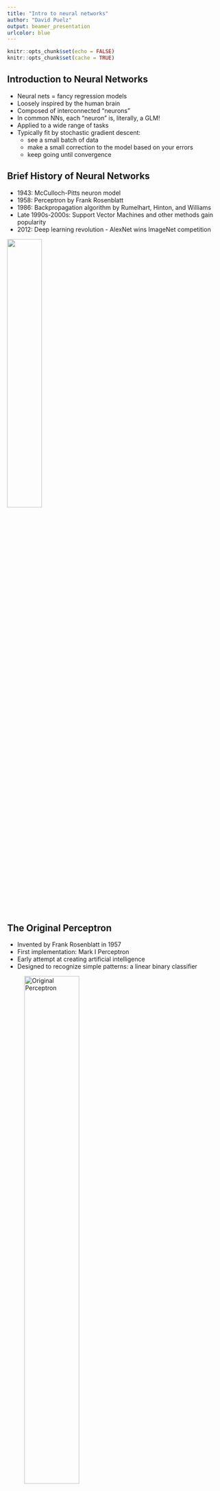```yaml
---
title: "Intro to neural networks"
author: "David Puelz"
output: beamer_presentation
urlcolor: blue 
---
```


```r
knitr::opts_chunk$set(echo = FALSE)
knitr::opts_chunk$set(cache = TRUE)
```


## Introduction to Neural Networks

- Neural nets = fancy regression models  
- Loosely inspired by the human brain
- Composed of interconnected "neurons"  
- In common NNs, each "neuron" is, literally, a GLM!  
- Applied to a wide range of tasks  
- Typically fit by stochastic gradient descent:
  - see a small batch of data  
  - make a small correction to the model based on your errors   
  - keep going until convergence       


## Brief History of Neural Networks

- 1943: McCulloch-Pitts neuron model
- 1958: Perceptron by Frank Rosenblatt
- 1986: Backpropagation algorithm by Rumelhart, Hinton, and Williams
- Late 1990s-2000s: Support Vector Machines and other methods gain popularity
- 2012: Deep learning revolution - AlexNet wins ImageNet competition

![](fig/pitts.png){width=40%}


## The Original Perceptron

- Invented by Frank Rosenblatt in 1957
- First implementation: Mark I Perceptron
- Early attempt at creating artificial intelligence
- Designed to recognize simple patterns: a linear binary classifier  

![Original Perceptron](fig/NMAH-72-361.jpg){width=55%}

## Basic Concepts: Neurons

- Basic building blocks of neural networks
- Modeled after biological neurons
- Connected by "synapses" (modeled as weights)
- Each neuron is a GLM:  
  - it computes a linear function of its inputs 
  - it passes the result through an "activation function"  
  - it outputs the result the next neuron(s) 


![A network of artificial neurons.](fig/Colored_neural_network.svg.png){height=40%}


## Typical layer structure

- Input layer:
  - Receives input data (features $x$)
  - Number of neurons equals the number of features
  - Passes input data to the first hidden layer
- Hidden layers:
  - Perform transformations on input data
  - Can have multiple layers (deep learning)
  - Each layer has a varying number of neurons  
- Output layer:
  - Produces the final output (predictions $\hat{y}$)
  - Number of neurons depends on the task:
    - Regression: 1 neuron
    - Binary classification: 1 or 2 neurons
    - Multi-class classification: number of classes

## Connecting Layers: Weights and Biases

- Weights ($w$):
  - Connections between neurons in consecutive layers
  - Represented as matrices
  - Example: $W_{ij}$ connects neuron $i$ in layer $l$ to neuron $j$ in layer $l+1$
- Biases ($b$):
  - Offset values added to neuron inputs
  - Represented as vectors
  - Example: $b_j$ is the bias of neuron $j$ in layer $l+1$
- Activation function ($\phi$)  
  - Introduce non-linearity into the network
  - Enable learning of complex patterns
  - Transform the output of a neuron before passing to the next layer
  - Without activation functions, networks would be limited to linear transformations


## What Happens in a Single Neuron

- Input values: $x_1, x_2, \dots, x_n$
- Weights and bias: $w_1, w_2, \dots, w_n$ and $b$  
- Weighted sum: $z = w_1x_1 + w_2x_2 + \dots + w_nx_n + b$  
- Activation function: $\phi$
- Output: $y = \phi(z)$

![Single Artificial Neuron](fig/600px-artificial-neuron-model.png){height=45%}


## Mathematical Representation of FFNN Architecture

- Initial ("input") layer: $x_1, x_2, ..., x_n$
- Hidden layers: $h_1^{(1)}, h_2^{(1)}, ..., h_m^{(1)}$; $h_1^{(2)}, h_2^{(2)}, ..., h_m^{(2)}$
- Final ("output") layer: $y_1, y_2, ..., y_k$
- Weights: $W^{(1)}, W^{(2)}, ..., W^{(L)}$
- Biases: $b^{(1)}, b^{(2)}, ..., b^{(L)}$

In layer $l$:
$$
\begin{aligned}
z_j^{(l)} &= \sum_{i} W_{ij}^{(l-1)} \mathrm{input}_i^{(l-1)} + b_j^{(l)} \\
\mathrm{out}_j^{(l)} &= \phi(z_j^{(l)})
\end{aligned}
$$

## Common Activation Functions

- Sigmoid: $\phi(x) = \frac{1}{1 + e^{-x}}$
  - Maps input to a value between 0 and 1
  - Historically popular, but can suffer from vanishing gradient problem
- ReLU (Rectified Linear Unit): $f(x) = \max(0, x)$
  - Fast to compute, helps mitigate vanishing gradient problem
  - Most widely used in deep learning
- Tanh (Hyperbolic Tangent): $f(x) = \tanh(x) = \frac{e^x - e^{-x}}{e^x + e^{-x}}$
  - Maps input to a value between -1 and 1
  - Provides stronger gradients than sigmoid
- Softmax: $f_i(x) = \frac{e^{x_i}}{\sum_j e^{x_j}}$
  - Maps input to a probability distribution over multiple classes
  - Used in multi-class classification tasks
  

## Common Activation Functions  

![Activation functions](fig/activation-functions3.jpg){height=80%}

## Cost Function

- Measures the difference between the predicted output and the actual output
- Objective: minimize the cost function
- Common cost functions:
  - Mean Squared Error (MSE): $\frac{1}{n}\sum_{i=1}^{n}(y_i - \hat{y}_i)^2$
  - Cross-Entropy: $-\sum_{i=1}^{n} y_i \log(\hat{y}_i) + (1 - y_i) \log(1 - \hat{y}_i)$ -- to a statistician, binomial negative log likelihood  
- Choice of cost function depends on problem type and model architecture

## Making Predictions: Forward Propagation

1. Calculate weighted sum:
   - $z_j^{(l)} = \sum_{i} W_{ij}^{(l-1)} a_i^{(l-1)} + b_j^{(l)}$
2. Apply activation function:
   - $a_j^{(l)} = \phi(z_j^{(l)})$
3. Propagate recursively from input to output layer


## Gradient Descent Optimization

- Algorithm to minimize the cost function
- Adjusts weights and biases iteratively: "intelligent trial and error"  
- Updates are based on the gradient of the cost function with respect to the parameters
- Learning rate: step size for each update  
- Variants: Stochastic Gradient Descent (SGD), Mini-batch Gradient Descent


## Backpropagation Algorithm

- Calculates gradients for weights and biases
- Efficient technique for computing partial derivatives  
- Developed in the early 1960s by multiple researchers
- Key contributors: Henry J. Kelley, Arthur E. Bryson, and Stuart Dreyfus
- Popularized by Rumelhart, Hinton, and Williams in 1986  


## Backpropagation Algorithm

- Chain rule of calculus forms the basis of backpropagation  
- Given a composite function $y = f(g(h(x)))$, the chain rule states:

$$
\frac{dy}{dx} = \frac{dy}{du} \cdot \frac{du}{dv} \cdot \frac{dv}{dx} \quad \mbox{where} \quad u = g(h(x)), \; v = h(x)
$$


- In backpropagation, the chain rule is applied to compute gradients for weights and biases:  
  1. Perform forward propagation to compute the predicted output
  2. Compute the error between predicted and actual output
  3. Calculate gradients for output layer weights and biases
  4. Propagate gradients backward through the network, layer by layer
  5. Update weights and biases using the computed gradients   


## Basic Neural Network Training Loop

Inputs:  
- number of epochs  
- minibatch size  
- learning rate  

Pseudo code:

\scriptsize
```
1. Initialize network parameters (weights and biases)
2. for epoch in range(number of epochs):
3.     Shuffle the dataset
4.     for minibatch in dataset.split(minibatch_size):
5.         Initialize gradients to zero
6.         for sample in minibatch:
7.             Perform forward propagation to compute output
8.             Compute the error between predicted output and actual output
9.             Perform backward propagation to compute gradients
10.            Accumulate gradients for the minibatch
11.        Update network parameters using accumulated gradients:
           W = W - learning_rate * (1/minibatch_size) * sum(gradients)
```

## Common Software Environments  

- There are several popular software environments for training neural networks, including:
    - TensorFlow by Google
    - Keras (a high-level API built on top of TensorFlow)
    - PyTorch by Facebook
    - Others, e.g. Apache MXNet and Microsoft CNTK

- All have their strengths and are widely used in the ML community; I recommend and use **PyTorch** for its:
    - Ease of use and intuitive syntax
    - Dynamic computation graph
    - Strong community support and extensive documentation

PyTorch has become increasingly popular among researchers and practitioners alike.  __It just feels a lot more like writing plain Python than other frameworks.__  

Key downside: it's less efficient as a _production framework._  

## Examples

Let's see two quick examples:

- `basic_nn.ipynb`  
- `classification_nn.ipynb`  

## Convolutional Neural Networks for Images

- Convolutional Neural Networks (CNNs) are a type of deep learning model specifically designed to work with images.
- They can be used for tasks such as:  
  - image classification  
  - object detection  
  - semantic segmentation.
- CNNs were really the start of the modern deep learning revolution!  

## Image Classification

- Assign an input image to one of several predefined categories
- Commonly used for tasks such as digit recognition and scene classification
- Requires a labeled dataset for training

![Image Classification](fig/image_classification-62.png){height=45%}


## Object Detection

- Identify and locate objects within an image
- Provide bounding boxes around each detected object
- Combine image classification with localization techniques
- Useful for applications like autonomous vehicles and surveillance systems

![Object Detection](fig/627d124572023b6948b6cdff_60ed9a4e09e2c648f1b8a013_object-detection-cover.png){height=45%}

## Semantic Segmentation

- Assign a class label to each pixel in the input image
- Understand the context of the image at the pixel level
- Useful for tasks like autonomous driving, medical image analysis, and robotics

![Semantic Segmentation](fig/1*f6Uhb8MI4REGcYKkYM9OUQ.png){height=50%}  

## Convolutional Layers

- Key component of CNNs
- Apply filters to the input image
- Detect features such as edges, shapes, and textures
- Multiple filters allow the network to learn different features

![Convolution operation](fig/1*Zx-ZMLKab7VOCQTxdZ1OAw.png){height=40%}

## Pooling Layers

- Reduce the spatial dimensions of the feature maps
- Make the network more resistant to small changes in input
- Common types: Max Pooling, Average Pooling

![Max pooling](fig/pool.png){height=30%}


## Fully Connected Layers

- Flatten the feature maps into a single vector
- Perform classification or regression tasks
- Utilize activation functions (e.g., ReLU, softmax) to introduce non-linearity

You've seen these before!  

## Examples of CNN Architectures

- LeNet-5: Early CNN architecture for digit recognition
- AlexNet: Breakthrough architecture, won the 2012 ImageNet competition
- VGGNet: Improved accuracy with deeper networks
- ResNet: Enabled training of very deep networks using residual connections

![An example "plain vanilla" CNN architecture.  Very AlexNet like.](fig/1*6hF97Upuqg_LdsqWY6n_wg.png){height=45%}

## Examples

Let's see a quick example in `MNIST.ipynb`, where we'll train a conv-net to recognize hand-written digits (0-9).  

## Recurrent Neural Networks for Sequences

- Recurrent Neural Networks (RNNs) are designed for sequential data, such as time series, natural language text, and audio signals.  
- They can handle inputs and outputs of varying lengths, making them suitable for tasks like language translation, sentiment analysis, and speech recognition.
- They are no longer cutting edge!  c.2023, best are models based on __transformers,__ another class of models.  Still important to know RNNs.  

## Basic RNN Structure

- Process input sequences one element at a time
- Maintain a hidden state vector to store information from previous time steps
- Update the hidden state as new input elements are processed

![RNN structure](fig/rnn.png){height=50%}


## RNN Math 

An RNN updates its hidden state vector recursively as follows:  

- Input vector: $x_t$
- Hidden state vector: $h_t$
- Weight matrices: $W_{xh}$, $W_{hh}$, $W_{hy}$
- Bias vectors: $b_h$, $b_y$
- Update/predict equations:  
$$
\begin{aligned}
h_t &= \phi(W_{xh} x_t + W_{hh} h_{(t-1)} + b_h) \\
y_t &= \mathrm{predict}(h_t)  
\end{aligned}
$$
- When you learn an RNN, you're learning those weight matrices.  
- You can also stack RNNs to make deeper models.  E.g. layer 2's input is layer 1's output.  

## Sequence-to-Sequence Prediction:

- Encoder processes the input sequence and generates a "context vector", representing everything seen up to that point.  
- Decoder uses the context vector to produce the output sequence, one item at a time.  "Autocomplete on steroids."  
- RNNs can be used for tasks like machine translation, speech recognition, and image captioning.  

![Sequence-to-Sequence Prediction](fig/rnn_seq_to_seq.jpeg){height=40%}

## Challenges with RNNs

- Vanishing gradients: Difficulty in learning long-range dependencies
- Exploding gradients: Numerical instability during training
- One solution: Long Short-Term Memory (LSTM) Networks
  - Solve vanishing gradient problem using memory cells and gating mechanisms
  - Preserve information across long sequences
  - More complex and computationally expensive than basic RNNs
- Another solution: Gated Recurrent Unit (GRU)
  - Simplified version of the LSTM
  - Uses update and reset gates
  - Requires fewer parameters and is faster to train

## GRUs

- Gated Recurrent Units (GRUs) are a type of recurrent neural network (RNN)
- They are designed to help with the vanishing gradient problem that can occur in traditional RNNs
- Like RNNs, GRUs process sequences of input data and use a hidden state to retain information from previous inputs
- However, GRUs have an additional gating mechanism that helps them selectively forget or remember information from the past, making them more efficient and effective than traditional RNNs

## Math of a GRU Unit

- GRUs have two gates, an update gate $z$ and a reset gate $r$, which control the flow of information through the unit.
- The output $h$ is a combination of the previous hidden state $h_{t-1}$ and the current input $x_t$.

The equations for a GRU unit are:

- Update gate: $z_t = \sigma(W_z [h_{t-1}, x_t] + b_z)$
- Reset gate: $r_t = \sigma(W_r [h_{t-1}, x_t] + b_r)$
- Candidate hidden state: $\tilde{h_t} = \tanh(W_h [r_t * h_{t-1}, x_t] + b_h)$
- Final hidden state: $h_t = (1 - z_t) * h_{t-1} + z_t * \tilde{h_t}$

where $W_z$, $W_r$, and $W_h$ are weight matrices, $b_z$, $b_r$, and $b_h$ are bias vectors, and $*$ represents element-wise multiplication.

## Example: sequence reversal

We'll look at a fun example in `seq_to_seq_toy.ipynb`, where we'll train a seq-to-seq model that learns to reverse a given input word.

Specifically, given a sequence of characters from a word with its characters in reverse order, the model should generate the correct forward sequence of characters representing the original word.

For example, if the input is "yekrut", the output should be "turkey":

```
input_seq              => output_seq
y - e - k - r - u - t  => t - u - r - k - e - y
```

## Example: sequence reversal

Of course this is silly!

But the problem our Seq2Seq model will solve, i.e., reversing words, shares similarities with more complex tasks like machine translation and natural language generation, as tackled by models like ChatGPT. 

While the word reversal problem is _much_ simpler, it serves as a stepping stone to understanding the underlying concepts and techniques that apply to those more advanced tasks.

## Key concepts illustrated

- **Encoder-Decoder architecture**: The encoder processes the input sequence and generates a context vector (hidden state) that represents the input. The decoder then takes this context vector and generates the output sequence.

- **Recurrent Neural Networks (RNNs)**: RNNs are suitable for sequence-to-sequence learning tasks because they can handle sequences of varying lengths and are capable of capturing temporal dependencies in the data.

- **One-hot encoding**: The input sequences of characters are represented using one-hot encoding, which is a way to represent categorical variables as binary vectors.  

- **Custom PyTorch Dataset and Data Loading**: The model demonstrates the creation and usage of a custom PyTorch dataset (`ReverseWordDataset`) to handle the loading, encoding, and decoding of training data.

